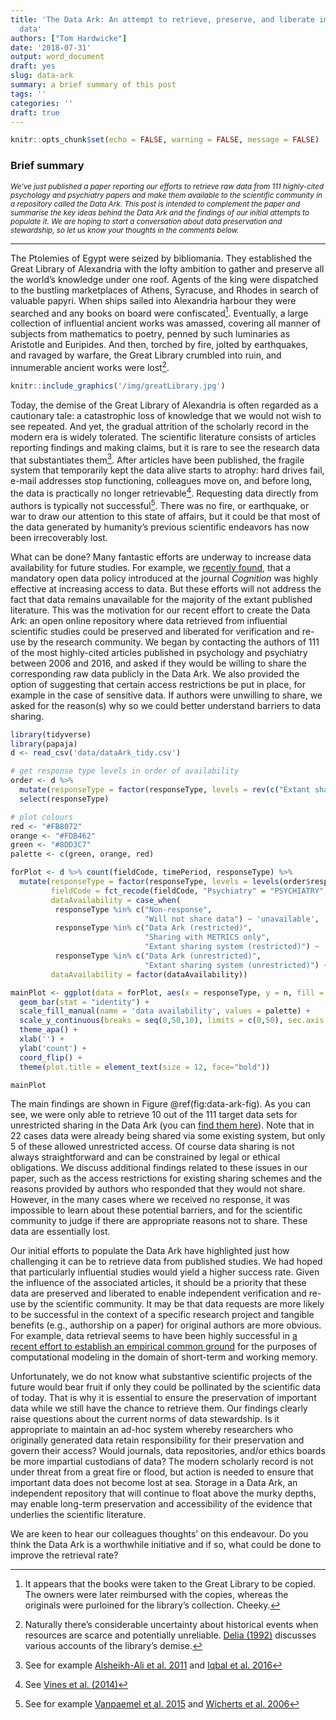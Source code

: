 ```yaml
---
title: 'The Data Ark: An attempt to retrieve, preserve, and liberate important scientific
  data'
authors: ["Tom Hardwicke"]
date: '2018-07-31'
output: word_document
draft: yes
slug: data-ark
summary: a brief summary of this post
tags: ''
categories: ''
draft: true
---
```


```r
knitr::opts_chunk$set(echo = FALSE, warning = FALSE, message = FALSE)
```

### Brief summary
<small>*We've just published a paper reporting our efforts to retrieve raw data from 111 highly-cited psychology and psychiatry papers and make them available to the scientific community in a repository called the Data Ark. This post is intended to complement the paper and summarise the key ideas behind the Data Ark and the findings of our initial attempts to populate it. We are hoping to start a conversation about data preservation and stewardship, so let us know your thoughts in the comments below.*</small>

***  

The Ptolemies of Egypt were seized by bibliomania. They established the Great Library of Alexandria with the lofty ambition to gather and preserve all the world's knowledge under one roof. Agents of the king were dispatched to the bustling marketplaces of Athens, Syracuse, and Rhodes in search of valuable papyri. When ships sailed into Alexandria harbour they were searched and any books on board were confiscated[^confiscated]. Eventually, a large collection of influential ancient works was amassed, covering all manner of subjects from mathematics to poetry, penned by such luminaries as Aristotle and Euripides. And then, torched by fire, jolted by earthquakes, and ravaged by warfare, the Great Library crumbled into ruin, and innumerable ancient works were lost[^destruction].

[^confiscated]: It appears that the books were taken to the Great Library to be copied. The owners were later reimbursed with the copies, whereas the originals were purloined for the library's collection. Cheeky.

[^destruction]: Naturally there's considerable uncertainty about historical events when resources are scarce and potentially unreliable. [Delia (1992)](http://dx.doi.org/10.2307/2165947) discusses various accounts of the library's demise. 

```r
knitr::include_graphics('/img/greatLibrary.jpg')
```

Today, the demise of the Great Library of Alexandria is often regarded as a cautionary tale: a catastrophic loss of knowledge that we would not wish to see repeated. And yet, the gradual attrition of the scholarly record in the modern era is widely tolerated. The scientific literature consists of articles reporting findings and making claims, but it is rare to see the research data that substantiates them[^noDataPublished]. After articles have been published, the fragile system that temporarily kept the data alive starts to atrophy: hard drives fail, e-mail addresses stop functioning, colleagues move on, and before long, the data is practically no longer retrievable[^vines]. Requesting data directly from authors is typically not successful[^noDataShared]. There was no fire, or earthquake, or war to draw our attention to this state of affairs, but it could be that most of the data generated by humanity’s previous scientific endeavors has now been irrecoverably lost.

[^noDataPublished]: See for example [Alsheikh-Ali et al. 2011](https://dx.doi.org/10.1371/journal.pone.0024357) and [Iqbal et al. 2016](https://dx.doi.org/10.1371/journal.pbio.1002333)
[^noDataShared]: See for example [Vanpaemel et al. 2015](http://doi.org/10.1525/collabra.13) and [Wicherts et al. 2006](https://doi.org/10.1037/0003-066X.61.7.726)
[^vines]: See [Vines et al. (2014)](https://dx.doi.org/10.1016/j.cub.2013.11.014)

What can be done? Many fantastic efforts are underway to increase data availability for future studies. For example, we [recently found](https://dx.doi.org/10.31222/osf.io/39cfb), that a mandatory open data policy introduced at the journal *Cognition* was highly effective at increasing access to data. But these efforts will not address the fact that data remains unavailable for the majority of the extant published literature. This was the motivation for our recent effort to create the Data Ark: an open online repository where data retrieved from influential scientific studies could be preserved and liberated for verification and re-use by the research community. We began by contacting the authors of 111 of the most highly-cited articles published in psychology and psychiatry between 2006 and 2016, and asked if they would be willing to share the corresponding raw data publicly in the Data Ark. We also provided the option of suggesting that certain access restrictions be put in place, for example in the case of sensitive data. If authors were unwilling to share, we asked for the reason(s) why so we could better understand barriers to data sharing.

```r
library(tidyverse)
library(papaja)
d <- read_csv('data/dataArk_tidy.csv')

# get response type levels in order of availability
order <- d %>% 
  mutate(responseType = factor(responseType, levels = rev(c("Extant sharing system (unrestricted)", "Data Ark (unrestricted)", "Extant sharing system (restricted)", "Data Ark (restricted)", "Sharing with METRICS only", "Will not share data", "Non-response")), ordered = T)) %>%
  select(responseType)

# plot colours
red <- "#FB8072"
orange <- "#FDB462"
green <- "#8DD3C7"
palette <- c(green, orange, red)

forPlot <- d %>% count(fieldCode, timePeriod, responseType) %>%
  mutate(responseType = factor(responseType, levels = levels(order$responseType), ordered = T),
         fieldCode = fct_recode(fieldCode, "Psychiatry" = "PSYCHIATRY", "Psychology" = "PSYCHOLOGY"),
         dataAvailability = case_when(
          responseType %in% c("Non-response",
                              "Will not share data") ~ 'unavailable',
          responseType %in% c("Data Ark (restricted)", 
                              "Sharing with METRICS only", 
                              "Extant sharing system (restricted)") ~ 'partly available',
          responseType %in% c("Data Ark (unrestricted)", 
                              "Extant sharing system (unrestricted)") ~ 'available'),
         dataAvailability = factor(dataAvailability))

mainPlot <- ggplot(data = forPlot, aes(x = responseType, y = n, fill = dataAvailability)) +
  geom_bar(stat = "identity") +
  scale_fill_manual(name = 'data availability', values = palette) +
  scale_y_continuous(breaks = seq(0,50,10), limits = c(0,50), sec.axis = sec_axis(~ . / nrow(d)*100, name = "percentage (N = 111)")) +
  theme_apa() +
  xlab('') +
  ylab('count') +
  coord_flip() +
  theme(plot.title = element_text(size = 12, face="bold"))
```

```r
mainPlot
```

The main findings are shown in Figure \@ref(fig:data-ark-fig). As you can see, we were only able to retrieve 10 out of the 111 target data sets for unrestricted sharing in the Data Ark (you can [find them here](https://osf.io/view/DataArk/)). Note that in 22 cases data were already being shared via some existing system, but only 5 of these allowed unrestricted access. Of course data sharing is not always straightforward and can be constrained by legal or ethical obligations. We discuss additional findings related to these issues in our paper, such as the access restrictions for existing sharing schemes and the reasons provided by authors who responded that they would not share. However, in the many cases where we received no response, it was impossible to learn about these potential barriers, and for the scientific community to judge if there are appropriate reasons not to share. These data are essentially lost.

Our initial efforts to populate the Data Ark have highlighted just how challenging it can be to retrieve data from published studies. We had hoped that particularly influential studies would yield a higher success rate. Given the influence of the associated articles, it should be a priority that these data are preserved and liberated to enable independent verification and re-use by the scientific community. It may be that data requests are more likely to be successful in the context of a specific research project and tangible benefits (e.g., authorship on a paper) for original authors are more obvious. For example, data retrieval seems to have been highly successful in [a recent effort to establish an empirical common ground](https://orca.cf.ac.uk/109813/1/Morey.%20Benchmarks%20for%20model.pdf) for the purposes of computational modeling in the domain of short-term and working memory.

Unfortunately, we do not know what substantive scientific projects of the future would bear fruit if only they could be pollinated by the scientific data of today. That is why it is essential to ensure the preservation of important data while we still have the chance to retrieve them. Our findings clearly raise questions about the current norms of data stewardship. Is it appropriate to maintain an ad-hoc system whereby researchers who originally generated data retain responsibility for their preservation and govern their access? Would journals, data repositories, and/or ethics boards be more impartial custodians of data? The modern scholarly record is not under threat from a great fire or flood, but action is needed to ensure that important data does not become lost at sea. Storage in a Data Ark, an independent repository that will continue to float above the murky depths, may enable long-term preservation and accessibility of the evidence that underlies the scientific literature.

We are keen to hear our colleagues thoughts' on this endeavour. Do you think the Data Ark is a worthwhile initiative and if so, what could be done to improve the retrieval rate? 




